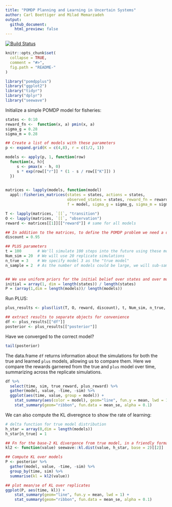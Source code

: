 ```yaml
---
title: "POMDP Planning and Learning in Uncertain Systems"
author: Carl Boettiger and Milad Memarzadeh
output: 
  github_document:
    html_preview: false
---
```


[![Build Status](https://drone.carlboettiger.info/api/badges/boettiger-lab/pomdpplus/status.svg)](https://drone.carlboettiger.info/boettiger-lab/pomdpplus)

<!-- README.md is generated from README.Rmd. Please edit that file -->

```r
knitr::opts_chunk$set(
  collapse = TRUE,
  comment = "#>",
  fig.path = "README-"
)
```


```r
library("pomdpplus")
library("ggplot2")
library("tidyr")
library("dplyr")
library("seewave")
```

Initialize a simple POMDP model for fisheries:

```r
states <- 0:10
reward_fn <-  function(x, a) pmin(x, a)
sigma_g = 0.28
sigma_m = 0.28

## Create a list of models with these parameters
p <- expand.grid(K = c(4,8), r = c(1/2, 1))

models <- apply(p, 1, function(row) 
  function(x, h){
     s <- pmax(x - h, 0)
     s * exp(row[["r"]] * (1 - s / row[["K"]]) )
  })
    

matrices <- lapply(models, function(model) 
  appl::fisheries_matrices(states = states, actions = states, 
                           observed_states = states, reward_fn = reward_fn,
                           f = model, sigma_g = sigma_g, sigma_m = sigma_m))

T <- lapply(matrices, `[[`, "transition")
O <- lapply(matrices, `[[`, "observation")
reward <- matrices[[1]][["reward"]] # same for all models
```




```r
## In addition to the matrices, to define the POMDP problem we need a discount factor for future rewards
discount = 0.95

## PLUS parameters
t = 100       # We'll simulate 100 steps into the future using these modesl
Num_sim = 20  # We will use 20 replicate simulations
n_true = 3    # We specify model 3 as the "true model"
n_sample = 2  # As the number of models could be large, we will sub-sample for efficiency


## We use uniform priors for the initial belief over states and over models
initial = array(1, dim = length(states)) / length(states)
P = (array(1,dim = length(models))/ length(models))
```


Run PLUS:


```r
plus_results <- plus(list(T, O, reward, discount), t, Num_sim, n_true, n_sample, initial, P, precision = 1)
```



```r
## extract results to separate objects for convenience
df <- plus_results[["df"]]
posterior <- plus_results[["posterior"]]
```

Have we converged to the correct model?

```r
tail(posterior)
```


The data.frame `df` returns information about the simulations for both the true and learned `plus` models, allowing us to compare them. Here we compare the rewards garnered from the true and `plus` model over time, summarizing across the replicate simulations. 

```r
df %>% 
  select(time, sim, true_reward, plus_reward) %>%
  gather(model, value, -time, -sim) %>%
  ggplot(aes(time, value, group = model)) + 
    stat_summary(aes(color = model), geom="line", fun.y = mean, lwd = 1) +
    stat_summary(geom="ribbon", fun.data = mean_se, alpha = 0.1)
```


We can also compute the KL diveregnce to show the rate of learning:


```r
# delta function for true model distribution
h_star = array(0,dim = length(models)) 
h_star[n_true] = 1

## Fn for the base-2 KL divergence from true model, in a friendly format
kl2 <- function(value) seewave::kl.dist(value, h_star, base = 2)[[2]]

## Compute KL over models
P <- posterior %>% 
  gather(model, value, -time, -sim) %>%
  group_by(time, sim) %>% 
  summarise(kl = kl2(value))

## plot mean/se of KL over replicates
ggplot(P, aes(time, kl)) + 
    stat_summary(geom="line", fun.y = mean, lwd = 1) +
    stat_summary(geom="ribbon", fun.data = mean_se, alpha = 0.1)

```

